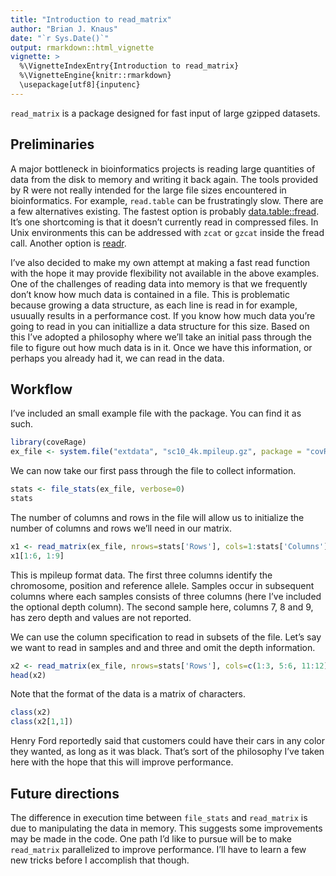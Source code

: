 ```yaml
---
title: "Introduction to read_matrix"
author: "Brian J. Knaus"
date: "`r Sys.Date()`"
output: rmarkdown::html_vignette
vignette: >
  %\VignetteIndexEntry{Introduction to read_matrix}
  %\VignetteEngine{knitr::rmarkdown}
  \usepackage[utf8]{inputenc}
---
```


`read_matrix` is a package designed for fast input of large gzipped datasets.


## Preliminaries


A major bottleneck in bioinformatics projects is reading large quantities of data from the disk to memory and writing it back again.
The tools provided by R were not really intended for the large file sizes encountered in bioinformatics.
For example, `read.table` can be frustratingly slow.
There are a few alternatives existing.
The fastest option is probably [data.table::fread](http://cran.r-project.org/web/packages/data.table/index.html).
It's one shortcoming is that it doesn't currently read in compressed files.
In Unix environments this can be addressed with `zcat` or `gzcat` inside the fread call.
Another option is [readr](http://cran.r-project.org/web/packages/readr/index.html).


I've also decided to make my own attempt at making a fast read function with the hope it may provide flexibility not available in the above examples.
One of the challenges of reading data into memory is that we frequently don't know how much data is contained in a file.
This is problematic because growing a data structure, as each line is read in for example, usuually results in a performance cost.
If you know how much data you're going to read in you can initiallize a data structure for this size.
Based on this I've adopted a philosophy where we'll take an initial pass through the file to figure out how much data is in it.
Once we have this information, or perhaps you already had it, we can read in the data.


## Workflow

I've included an small example file with the package.
You can find it as such.


```r
library(coveRage)
ex_file <- system.file("extdata", "sc10_4k.mpileup.gz", package = "covR")
```


We can now take our first pass through the file to collect information.

```r
stats <- file_stats(ex_file, verbose=0)
stats
```


The number of columns and rows in the file will allow us to initialize the number of columns and rows we'll need in our matrix.

```r
x1 <- read_matrix(ex_file, nrows=stats['Rows'], cols=1:stats['Columns'], verbose=0)
x1[1:6, 1:9]
```



This is mpileup format data.
The first three columns identify the chromosome, position and reference allele.
Samples occur in subsequent columns where each samples consists of three columns (here I've included the optional depth column).
The second sample here, columns 7, 8 and 9, has zero depth and values are not reported.


We can use the column specification to read in subsets of the file.
Let's say we want to read in samples and and three and omit the depth information.



```r
x2 <- read_matrix(ex_file, nrows=stats['Rows'], cols=c(1:3, 5:6, 11:12), verbose=0)
head(x2)
```


Note that the format of the data is a matrix of characters.


```r
class(x2)
class(x2[1,1])
```


Henry Ford reportedly said that customers could have their cars in any color they wanted, as long as it was black.
That's sort of the philosophy I've taken here with the hope that this will improve performance.



## Future directions



The difference in execution time between `file_stats` and `read_matrix` is due to manipulating the data in memory.
This suggests some improvements may be made in the code.
One path I'd like to pursue will be to make `read_matrix` parallelized to improve performance.
I'll have to learn a few new tricks before I accomplish that though.


